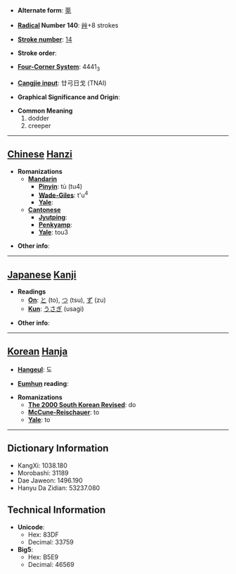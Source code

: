 * '''Alternate form''': [[莵]]

* '''[[Wiktionary:Chinese radical index| Radical]] Number 140''': [[Wiktionary:Chinese radical index 艸|艸]]+8 strokes

* '''[[Wiktionary:Chinese total strokes index|Stroke number]]''': [[Wiktionary:Chinese total strokes index 14|14]]

* '''Stroke order''': 

* '''[[Wiktionary:Chinese four corner index|Four-Corner System]]''': 4441<sub>3</sub>

* '''[[Wiktionary:Chinese Cangjie index|Cangjie input]]''': 廿弓日戈 (TNAI)

* '''Graphical Significance and Origin''': 

* '''Common Meaning'''
*#dodder
*# creeper


----

== [[Chinese]] [[Hanzi]] ==

* '''Romanizations'''
** '''[[Mandarin]]'''
*** '''[[Pinyin]]''': tù (tu4)
*** '''[[Wade-Giles]]''': t'u<sup>4</sup>
*** '''[[Yale]]''': 
** '''[[Cantonese]]'''
*** '''[[Jyutping]]''':
*** '''[[Penkyamp]]''': 
*** '''[[Yale]]''': tou3

* '''Other info''': 

----

== [[Japanese]] [[Kanji]] ==

* '''Readings'''
** '''[[On]]''': [[と]] (to), [[つ]] (tsu), [[ず]] (zu)
** '''[[Kun]]''': [[うさぎ]] (usagi)

* '''Other info''':  

----

== [[Korean]] [[Hanja]] ==

* '''[[Hangeul]]''': 도

* '''[[Eumhun]] reading''': 

* '''Romanizations'''
** '''[[The 2000 South Korean Revised Romanization|The 2000 South Korean Revised]]''': do
** '''[[McCune-Reischauer]]''': to
** '''[[Yale]]''': to

----

== Dictionary Information ==

* KangXi: 1038.180
* Morobashi: 31189
* Dae Jaweon: 1496.190
* Hanyu Da Zidian: 53237.080

== Technical Information ==

* '''Unicode''':
** Hex: 83DF
** Decimal: 33759
* '''Big5''':
** Hex: B5E9
** Decimal: 46569